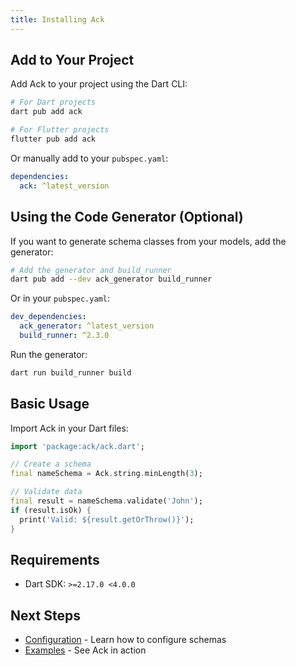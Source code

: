 ```yaml
---
title: Installing Ack
---
```



## Add to Your Project

Add Ack to your project using the Dart CLI:

```bash
# For Dart projects
dart pub add ack

# For Flutter projects
flutter pub add ack
```

Or manually add to your `pubspec.yaml`:

```yaml
dependencies:
  ack: ^latest_version
```

## Using the Code Generator (Optional)

If you want to generate schema classes from your models, add the generator:

```bash
# Add the generator and build_runner
dart pub add --dev ack_generator build_runner
```

Or in your `pubspec.yaml`:

```yaml
dev_dependencies:
  ack_generator: ^latest_version
  build_runner: ^2.3.0
```

Run the generator:

```bash
dart run build_runner build
```

## Basic Usage

Import Ack in your Dart files:

```dart
import 'package:ack/ack.dart';

// Create a schema
final nameSchema = Ack.string.minLength(3);

// Validate data
final result = nameSchema.validate('John');
if (result.isOk) {
  print('Valid: ${result.getOrThrow()}');
}
```

## Requirements

- Dart SDK: `>=2.17.0 <4.0.0`

## Next Steps

- [Configuration](/configuration) - Learn how to configure schemas
- [Examples](/examples) - See Ack in action 
